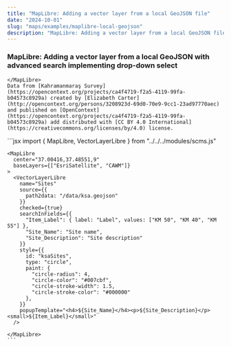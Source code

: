 ```yaml
---
title: "MapLibre: Adding a vector layer from a local GeoJSON file"
date: "2024-10-01"
slug: "maps/examples/maplibre-local-geojson"
description: "MapLibre: Adding a vector layer from a local GeoJSON file"
---
```



### MapLibre: Adding a vector layer from a local GeoJSON with advanced search implementing drop-down select

<div className="row mt-3 mb-5 border-top border-bottom py-3">
  <div className="col-6">
    <MapLibre 
      center="37.00416,37.48551,9"
      baseLayers={["EsriSatellite", "CAWM"]}
    >
      <VectorLayerLibre
        name="Sites"
        source={{
          path2data: "/data/ksa.geojson"
        }}
        checked={true}
        searchInFields={{
         "Item_Label": { label: "Label", values: ["KM 50", "KM 40", "KM 55"] },
          "Site_Name": "Site name",
          "Site_Description": "Site description"
        }}
        style={{
          id: "ksaSites",
          type: "circle",
          paint: {
            "circle-radius": 4,
            "circle-color": "#007cbf",
            "circle-stroke-width": 1.5,
            "circle-stroke-color": "#000000"
          },
        }}
        popupTemplate="<h4>${Site_Name}</h4><p>${Site_Description}</p><small>${Item_Label}</small>"
      />
    
    </MapLibre>
    Data from [Kahramanmaraş Survey](https://opencontext.org/projects/ca4f4719-f2a5-4119-99fa-b04573c8929a) created by [Elizabeth Carter](http://opencontext.org/persons/3208923d-69d0-70e9-9cc1-23ad97770aec) and published on [OpenContext](https://opencontext.org/projects/ca4f4719-f2a5-4119-99fa-b04573c8929a) add distributed with [CC BY 4.0 International](https://creativecommons.org/licenses/by/4.0) license.

  </div>
  <div className="col-6">
    ```jsx
    import {
      MapLibre,
      VectorLayerLibre
    } from "../../../modules/scms.js"

    <MapLibre
      center="37.00416,37.48551,9"
      baseLayers={["EsriSatellite", "CAWM"]}
    >
      <VectorLayerLibre
        name="Sites"
        source={{
          path2data: "/data/ksa.geojson"
        }}
        checked={true}
        searchInFields={{
          "Item_Label": { label: "Label", values: ["KM 50", "KM 40", "KM 55"] },
          "Site_Name": "Site name",
          "Site_Description": "Site description"
        }}
        style={{
          id: "ksaSites",
          type: "circle",
          paint: {
            "circle-radius": 4,
            "circle-color": "#007cbf",
            "circle-stroke-width": 1.5,
            "circle-stroke-color": "#000000"
          },
        }}
        popupTemplate="<h4>${Site_Name}</h4><p>${Site_Description}</p><small>${Item_Label}</small>"
      />

    </MapLibre>
    ```

  </div>
</div>
